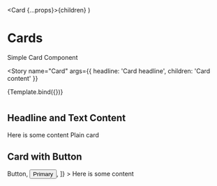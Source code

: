 
  <Card {...props}>{children}</Card>
)

<Meta title="Components/Card" component={Card} />

# Cards

Simple Card Component

<Story
  name="Card"
  args={{ headline: 'Card headline', children: 'Card content' }}
>
  {Template.bind({})}
</Story>

#

## Headline and Text Content

<Canvas>
  <Card headline="Card with headline">Here is some content</Card>
  <Card headline="Card with headline"></Card>
  <Card>Plain card</Card>
</Canvas>

## Card with Button

<Canvas>
  <Card
    headline="Card with headline and buttons"
    buttons={[
      <Button>Button</Button>,
      <Button variant="primary">Primary</Button>,
    ]}
  >
    Here is some content
  </Card>
</Canvas>

<ArgsTable of={Card} />
